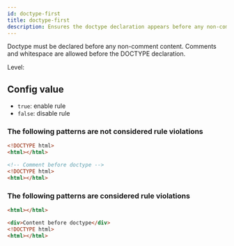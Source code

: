 ```yaml
---
id: doctype-first
title: doctype-first
description: Ensures the doctype declaration appears before any non-comment content in HTML documents.
---
```



Doctype must be declared before any non-comment content. Comments and whitespace are allowed before the DOCTYPE declaration.

Level: <Badge text="Error" variant="danger" />

## Config value

- `true`: enable rule
- `false`: disable rule

### The following patterns are **not** considered rule violations

```html
<!DOCTYPE html>
<html></html>
```

```html
<!-- Comment before doctype -->
<!DOCTYPE html>
<html></html>
```

### The following patterns are considered rule violations

```html
<html></html>
```

```html
<div>Content before doctype</div>
<!DOCTYPE html>
<html></html>
```
